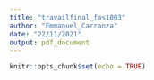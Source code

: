 ```yaml
---
title: "travailfinal_fas1003"
author: "Emmanuel_Carranza"
date: "22/11/2021"
output: pdf_document
---
```


```r
knitr::opts_chunk$set(echo = TRUE)
```
